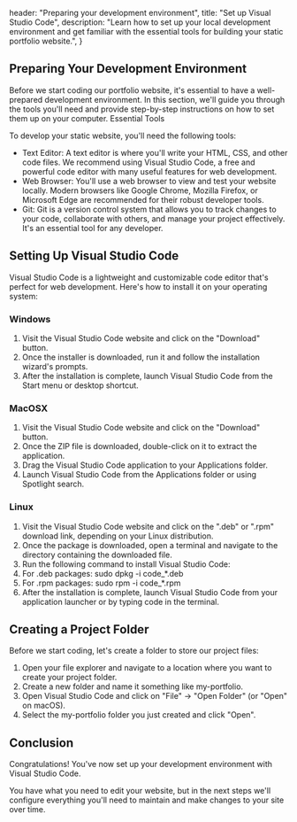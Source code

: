 
  header: "Preparing your development environment",
  title: "Set up Visual Studio Code",
  description: "Learn how to set up your local development environment and get familiar with the essential tools for building your static portfolio website.",
}

## Preparing Your Development Environment

Before we start coding our portfolio website, it's essential to have a well-prepared development environment. In this section, we'll guide you through the tools you'll need and provide step-by-step instructions on how to set them up on your computer.
Essential Tools

To develop your static website, you'll need the following tools:

* Text Editor: A text editor is where you'll write your HTML, CSS, and other code files. We recommend using Visual Studio Code, a free and powerful code editor with many useful features for web development.
* Web Browser: You'll use a web browser to view and test your website locally. Modern browsers like Google Chrome, Mozilla Firefox, or Microsoft Edge are recommended for their robust developer tools.
* Git: Git is a version control system that allows you to track changes to your code, collaborate with others, and manage your project effectively. It's an essential tool for any developer.

## Setting Up Visual Studio Code

Visual Studio Code is a lightweight and customizable code editor that's perfect for web development. Here's how to install it on your operating system:

### Windows
1. Visit the Visual Studio Code website and click on the "Download" button.
1. Once the installer is downloaded, run it and follow the installation wizard's prompts.
1. After the installation is complete, launch Visual Studio Code from the Start menu or desktop shortcut.

### MacOSX
1. Visit the Visual Studio Code website and click on the "Download" button.
1. Once the ZIP file is downloaded, double-click on it to extract the application.
1. Drag the Visual Studio Code application to your Applications folder.
1. Launch Visual Studio Code from the Applications folder or using Spotlight search.

### Linux
1. Visit the Visual Studio Code website and click on the ".deb" or ".rpm" download link, depending on your Linux distribution.
1. Once the package is downloaded, open a terminal and navigate to the directory containing the downloaded file.
1. Run the following command to install Visual Studio Code:
1. For .deb packages: sudo dpkg -i code_*.deb
1. For .rpm packages: sudo rpm -i code_*.rpm
1. After the installation is complete, launch Visual Studio Code from your application launcher or by typing code in the terminal.

## Creating a Project Folder

Before we start coding, let's create a folder to store our project files:

1. Open your file explorer and navigate to a location where you want to create your project folder.
1. Create a new folder and name it something like my-portfolio.
1. Open Visual Studio Code and click on "File" -> "Open Folder" (or "Open" on macOS).
1. Select the my-portfolio folder you just created and click "Open".

## Conclusion

Congratulations! You've now set up your development environment with Visual Studio Code. 

You have what you need to edit your website, but in the next steps we'll configure 
everything you'll need to maintain and make changes to your site over time.